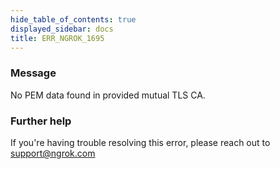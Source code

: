 ```yaml
---
hide_table_of_contents: true
displayed_sidebar: docs
title: ERR_NGROK_1695
---
```


### Message

No PEM data found in provided mutual TLS CA.

<ErrorDetails />

### Further help

If you're having trouble resolving this error, please reach out to [support@ngrok.com](mailto:support@ngrok.com?subject=Help%20with%20ERR_NGROK_1695)
